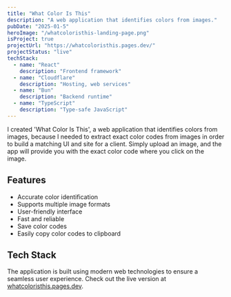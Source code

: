 ```yaml
---
title: "What Color Is This"
description: "A web application that identifies colors from images."
pubDate: "2025-01-5"
heroImage: "/whatcoloristhis-landing-page.png"
isProject: true
projectUrl: "https://whatcoloristhis.pages.dev/"
projectStatus: "live"
techStack: 
  - name: "React"
    description: "Frontend framework"
  - name: "Cloudflare"
    description: "Hosting, web services"
  - name: "Bun"
    description: "Backend runtime"
  - name: "TypeScript"
    description: "Type-safe JavaScript"
---
```


I created 'What Color Is This', a web application that identifies colors from images, because I needed to extract exact
color codes from images in order to build a matching UI and site for a client. Simply upload an image, and the app will 
provide you with the exact color code where you click on the image.

## Features

- Accurate color identification
- Supports multiple image formats
- User-friendly interface
- Fast and reliable
- Save color codes
- Easily copy color codes to clipboard

## Tech Stack

The application is built using modern web technologies to ensure a seamless user experience. Check out the live version at [whatcoloristhis.pages.dev](https://whatcoloristhis.pages.dev/). 
